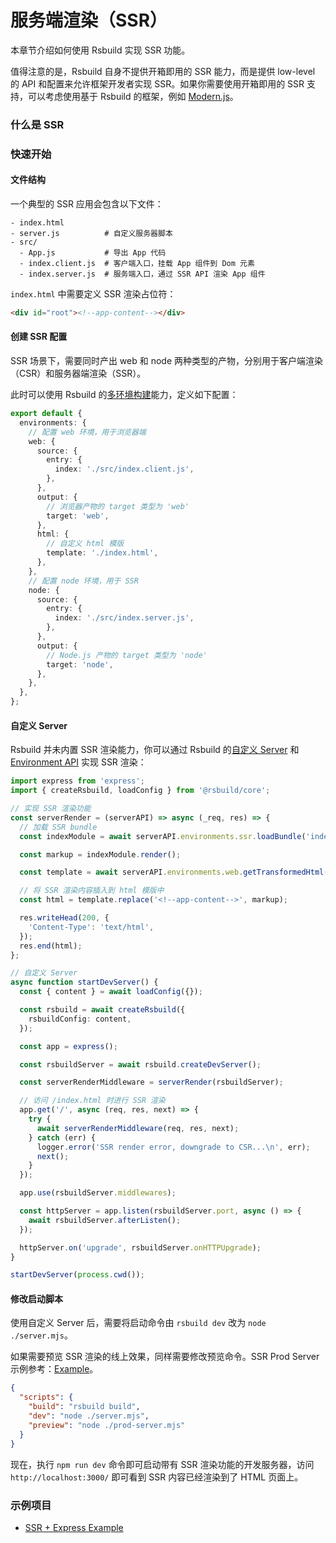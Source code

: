 # 服务端渲染（SSR）

本章节介绍如何使用 Rsbuild 实现 SSR 功能。

值得注意的是，Rsbuild 自身不提供开箱即用的 SSR 能力，而是提供 low-level 的 API 和配置来允许框架开发者实现 SSR。如果你需要使用开箱即用的 SSR 支持，可以考虑使用基于 Rsbuild 的框架，例如 [Modern.js](https://github.com/web-infra-dev/modern.js)。

### 什么是 SSR


<SSR />

### 快速开始

#### 文件结构

一个典型的 SSR 应用会包含以下文件：

```
- index.html
- server.js          # 自定义服务器脚本
- src/
  - App.js           # 导出 App 代码
  - index.client.js  # 客户端入口，挂载 App 组件到 Dom 元素
  - index.server.js  # 服务端入口，通过 SSR API 渲染 App 组件
```

`index.html` 中需要定义 SSR 渲染占位符：

```html
<div id="root"><!--app-content--></div>
```

#### 创建 SSR 配置

SSR 场景下，需要同时产出 web 和 node 两种类型的产物，分别用于客户端渲染（CSR）和服务器端渲染（SSR）。

此时可以使用 Rsbuild 的[多环境构建](/guide/advanced/environments)能力，定义如下配置：

```ts title=rsbuild.config.ts
export default {
  environments: {
    // 配置 web 环境，用于浏览器端
    web: {
      source: {
        entry: {
          index: './src/index.client.js',
        },
      },
      output: {
        // 浏览器产物的 target 类型为 'web'
        target: 'web',
      },
      html: {
        // 自定义 html 模版
        template: './index.html',
      },
    },
    // 配置 node 环境，用于 SSR
    node: {
      source: {
        entry: {
          index: './src/index.server.js',
        },
      },
      output: {
        // Node.js 产物的 target 类型为 'node'
        target: 'node',
      },
    },
  },
};
```

#### 自定义 Server

Rsbuild 并未内置 SSR 渲染能力，你可以通过 Rsbuild 的[自定义 Server](/guide/basic/server#自定义-server) 和 [Environment API](/guide/advanced/environments#environment-api) 实现 SSR 渲染：

```ts title=server.mjs
import express from 'express';
import { createRsbuild, loadConfig } from '@rsbuild/core';

// 实现 SSR 渲染功能
const serverRender = (serverAPI) => async (_req, res) => {
  // 加载 SSR bundle
  const indexModule = await serverAPI.environments.ssr.loadBundle('index');

  const markup = indexModule.render();

  const template = await serverAPI.environments.web.getTransformedHtml('index');

  // 将 SSR 渲染内容插入到 html 模版中
  const html = template.replace('<!--app-content-->', markup);

  res.writeHead(200, {
    'Content-Type': 'text/html',
  });
  res.end(html);
};

// 自定义 Server
async function startDevServer() {
  const { content } = await loadConfig({});

  const rsbuild = await createRsbuild({
    rsbuildConfig: content,
  });

  const app = express();

  const rsbuildServer = await rsbuild.createDevServer();

  const serverRenderMiddleware = serverRender(rsbuildServer);

  // 访问 /index.html 时进行 SSR 渲染
  app.get('/', async (req, res, next) => {
    try {
      await serverRenderMiddleware(req, res, next);
    } catch (err) {
      logger.error('SSR render error, downgrade to CSR...\n', err);
      next();
    }
  });

  app.use(rsbuildServer.middlewares);

  const httpServer = app.listen(rsbuildServer.port, async () => {
    await rsbuildServer.afterListen();
  });

  httpServer.on('upgrade', rsbuildServer.onHTTPUpgrade);
}

startDevServer(process.cwd());
```

#### 修改启动脚本

使用自定义 Server 后，需要将启动命令由 `rsbuild dev` 改为 `node ./server.mjs`。

如果需要预览 SSR 渲染的线上效果，同样需要修改预览命令。SSR Prod Server 示例参考：[Example](https://github.com/rspack-contrib/rspack-examples/blob/main/rsbuild/ssr-express/prod-server.mjs)。

```json title=package.json
{
  "scripts": {
    "build": "rsbuild build",
    "dev": "node ./server.mjs",
    "preview": "node ./prod-server.mjs"
  }
}
```

现在，执行 `npm run dev` 命令即可启动带有 SSR 渲染功能的开发服务器，访问 `http://localhost:3000/` 即可看到 SSR 内容已经渲染到了 HTML 页面上。

### 示例项目

- [SSR + Express Example](https://github.com/rspack-contrib/rspack-examples/blob/main/rsbuild/ssr-express)
